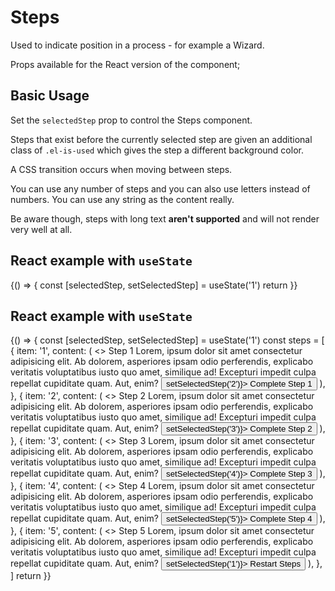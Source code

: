 
<Meta title="Steps" component={Steps} />

# Steps

Used to indicate position in a process - for example a Wizard.

Props available for the React version of the component;

<ArgsTable component={ArgsTable} />

## Basic Usage

<Canvas>
  <Story name="Basic Usage">
    <Steps steps={['1', '2', '3', '4', '5']} />
  </Story>
</Canvas>

<RenderHtmlMarkup component="Steps" story="Basic Usage" />

<ArgsTable of={Steps} />

Set the `selectedStep` prop to control the Steps component.

Steps that exist before the currently selected step are given an additional class of `.el-is-used` which gives the step a different background color.

A CSS transition occurs when moving between steps.

<Canvas>
  <Story name="Middle item selected">
    <Steps steps={['1', '2', '3', '4', '5']} selectedStep="3" />
  </Story>
</Canvas>

<RenderHtmlMarkup component="Steps" story="Middle item selected" />

You can use any number of steps and you can also use letters instead of numbers. You can use any string as the content really.

Be aware though, steps with long text **aren't supported** and will not render very well at all.

<Canvas>
  <Story name="Last item selected">
    <Steps steps={['A', 'B', 'C', 'D']} selectedStep="D" />
  </Story>
</Canvas>

<RenderHtmlMarkup component="Steps" story="Last item selected" />

## React example with `useState`

<Canvas>
  <Story name="React example">
    {() => {
      const [selectedStep, setSelectedStep] = useState('1')
      return <Steps steps={['1', '2', '3', '4', '5']} selectedStep={selectedStep} onStepClick={setSelectedStep} />
    }}
  </Story>
</Canvas>

## React example with `useState`

<Canvas>
  <Story name="Steps Vertical">
    {() => {
      const [selectedStep, setSelectedStep] = useState('1')
      const steps = [
        {
          item: '1',
          content: (
            <>
              <Subtitle>Step 1</Subtitle>
              <BodyText hasGreyText>
                Lorem, ipsum dolor sit amet consectetur adipisicing elit. Ab dolorem, asperiores ipsam odio perferendis,
                explicabo veritatis voluptatibus iusto quo amet, similique ad! Excepturi impedit culpa repellat
                cupiditate quam. Aut, enim?
              </BodyText>
              <ButtonGroup alignment="right">
                <Button intent="critical" size={2} chevronRight type="submit" onClick={() => setSelectedStep('2')}>
                  Complete Step 1
                </Button>
              </ButtonGroup>
            </>
          ),
        },
        {
          item: '2',
          content: (
            <>
              <Subtitle>Step 2</Subtitle>
              <BodyText hasGreyText>
                Lorem, ipsum dolor sit amet consectetur adipisicing elit. Ab dolorem, asperiores ipsam odio perferendis,
                explicabo veritatis voluptatibus iusto quo amet, similique ad! Excepturi impedit culpa repellat
                cupiditate quam. Aut, enim?
              </BodyText>
              <ButtonGroup alignment="right">
                <Button intent="critical" size={2} chevronRight type="submit" onClick={() => setSelectedStep('3')}>
                  Complete Step 2
                </Button>
              </ButtonGroup>
            </>
          ),
        },
        {
          item: '3',
          content: (
            <>
              <Subtitle>Step 3</Subtitle>
              <BodyText hasGreyText>
                Lorem, ipsum dolor sit amet consectetur adipisicing elit. Ab dolorem, asperiores ipsam odio perferendis,
                explicabo veritatis voluptatibus iusto quo amet, similique ad! Excepturi impedit culpa repellat
                cupiditate quam. Aut, enim?
              </BodyText>
              <ButtonGroup alignment="right">
                <Button intent="critical" size={2} chevronRight type="submit" onClick={() => setSelectedStep('4')}>
                  Complete Step 3
                </Button>
              </ButtonGroup>
            </>
          ),
        },
        {
          item: '4',
          content: (
            <>
              <Subtitle>Step 4</Subtitle>
              <BodyText hasGreyText>
                Lorem, ipsum dolor sit amet consectetur adipisicing elit. Ab dolorem, asperiores ipsam odio perferendis,
                explicabo veritatis voluptatibus iusto quo amet, similique ad! Excepturi impedit culpa repellat
                cupiditate quam. Aut, enim?
              </BodyText>
              <ButtonGroup alignment="right">
                <Button intent="critical" size={2} chevronRight type="submit" onClick={() => setSelectedStep('5')}>
                  Complete Step 4
                </Button>
              </ButtonGroup>
            </>
          ),
        },
        {
          item: '5',
          content: (
            <>
              <Subtitle>Step 5</Subtitle>
              <BodyText hasGreyText>
                Lorem, ipsum dolor sit amet consectetur adipisicing elit. Ab dolorem, asperiores ipsam odio perferendis,
                explicabo veritatis voluptatibus iusto quo amet, similique ad! Excepturi impedit culpa repellat
                cupiditate quam. Aut, enim?
              </BodyText>
              <ButtonGroup alignment="right">
                <Button intent="critical" size={2} chevronRight type="submit" onClick={() => setSelectedStep('1')}>
                  Restart Steps
                </Button>
              </ButtonGroup>
            </>
          ),
        },
      ]
      return <StepsVertical steps={steps} selectedStep={selectedStep} onStepClick={setSelectedStep} />
    }}
  </Story>
</Canvas>
